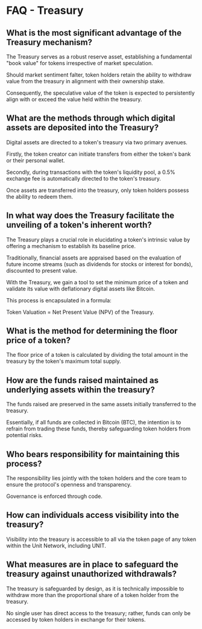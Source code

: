# FAQ - Treasury

## What is the most significant advantage of the Treasury mechanism?

The Treasury serves as a robust reserve asset, establishing a fundamental "book value" for tokens irrespective of market speculation.

Should market sentiment falter, token holders retain the ability to withdraw value from the treasury in alignment with their ownership stake.

Consequently, the speculative value of the token is expected to persistently align with or exceed the value held within the treasury.

## What are the methods through which digital assets are deposited into the Treasury?

Digital assets are directed to a token's treasury via two primary avenues.

Firstly, the token creator can initiate transfers from either the token's bank or their personal wallet.

Secondly, during transactions with the token's liquidity pool, a 0.5% exchange fee is automatically directed to the token's treasury.

Once assets are transferred into the treasury, only token holders possess the ability to redeem them.

## In what way does the Treasury facilitate the unveiling of a token's inherent worth?

The Treasury plays a crucial role in elucidating a token's intrinsic value by offering a mechanism to establish its baseline price.

Traditionally, financial assets are appraised based on the evaluation of future income streams (such as dividends for stocks or interest for bonds), discounted to present value.

With the Treasury, we gain a tool to set the minimum price of a token and validate its value with deflationary digital assets like Bitcoin.

This process is encapsulated in a formula:

Token Valuation = Net Present Value (NPV) of the Treasury.

## What is the method for determining the floor price of a token?

The floor price of a token is calculated by dividing the total amount in the treasury by the token's maximum total supply.

## How are the funds raised maintained as underlying assets within the treasury?

The funds raised are preserved in the same assets initially transferred to the treasury.

Essentially, if all funds are collected in Bitcoin (BTC), the intention is to refrain from trading these funds, thereby safeguarding token holders from potential risks.

## Who bears responsibility for maintaining this process?

The responsibility lies jointly with the token holders and the core team to ensure the protocol's openness and transparency.

Governance is enforced through code.

## How can individuals access visibility into the treasury?

Visibility into the treasury is accessible to all via the token page of any token within the Unit Network, including UNIT.

## What measures are in place to safeguard the treasury against unauthorized withdrawals?

The treasury is safeguarded by design, as it is technically impossible to withdraw more than the proportional share of a token holder from the treasury.

No single user has direct access to the treasury; rather, funds can only be accessed by token holders in exchange for their tokens.
